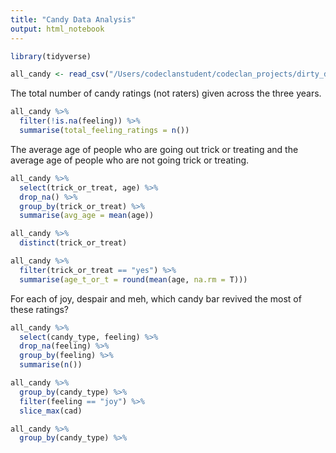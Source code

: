 ```yaml
---
title: "Candy Data Analysis"
output: html_notebook
---
```

```r
library(tidyverse)
```

```r
all_candy <- read_csv("/Users/codeclanstudent/codeclan_projects/dirty_data_project_karolina/task4/clean_data/candy.csv")
```

The total number of candy ratings (not raters) given across the three years.

```r
all_candy %>%
  filter(!is.na(feeling)) %>% 
  summarise(total_feeling_ratings = n())
```
The average age of people who are going out trick or treating and the average age of people who are not going trick or treating.

```r
all_candy %>%
  select(trick_or_treat, age) %>% 
  drop_na() %>% 
  group_by(trick_or_treat) %>% 
  summarise(avg_age = mean(age))
```
```r
all_candy %>% 
  distinct(trick_or_treat)
```

```r
all_candy %>% 
  filter(trick_or_treat == "yes") %>% 
  summarise(age_t_or_t = round(mean(age, na.rm = T)))
```

For each of joy, despair and meh, which candy bar revived the most of these ratings?

```r
all_candy %>%
  select(candy_type, feeling) %>% 
  drop_na(feeling) %>% 
  group_by(feeling) %>% 
  summarise(n())
```
```r
all_candy %>% 
  group_by(candy_type) %>% 
  filter(feeling == "joy") %>% 
  slice_max(cad)
```

```r
all_candy %>% 
  group_by(candy_type) %>% 
  
```

